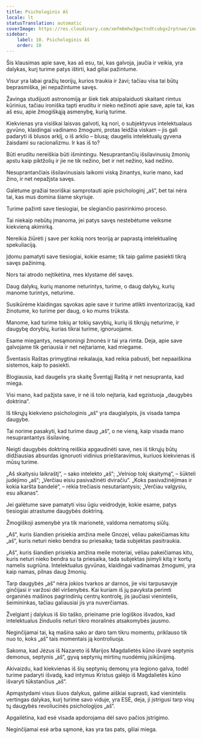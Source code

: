 ```yaml
---
title: Psichologinis Aš
locale: lt
statusTranslation: automatic
coverImage: https://res.cloudinary.com/xmfm6mhw3gwctndtcubgx2rptnae/image/upload/v1741354419/small_cover_la_gran_rebelion_28716e29d2.webp
sidebar:
    label: 10. Psichologinis Aš
    order: 10
---
```

Šis klausimas apie save, kas aš esu, tai, kas galvoja, jaučia ir veikia, yra dalykas, kurį turime patys ištirti, kad giliai pažintume.

Visur yra labai gražių teorijų, kurios traukia ir žavi; tačiau visa tai būtų beprasmiška, jei nepažintume savęs.

Žavinga studijuoti astronomiją ar šiek tiek atsipalaiduoti skaitant rimtus kūrinius, tačiau ironiška tapti eruditu ir nieko nežinoti apie save, apie tai, kas aš esu, apie žmogiškąją asmenybę, kurią turime.

Kiekvienas yra visiškai laisvas galvoti, ką nori, o subjektyvus intelektualaus gyvūno, klaidingai vadinamo žmogumi, protas leidžia viskam – jis gali padaryti iš blusos arklį, o iš arklio – blusą; daugelis intelektualų gyvena žaisdami su racionalizmu. Ir kas iš to?

Būti eruditu nereiškia būti išmintingu. Nesuprantančių išsilavinusių žmonių apstu kaip piktžolių ir jie ne tik nežino, bet ir net nežino, kad nežino.

Nesuprantančiais išsilavinusiais laikomi viską žinantys, kurie mano, kad žino, ir net nepažįsta savęs.

Galėtume gražiai teoriškai samprotauti apie psichologinį „aš“, bet tai nėra tai, kas mus domina šiame skyriuje.

Turime pažinti save tiesiogiai, be slegiančio pasirinkimo proceso.

Tai niekaip nebūtų įmanoma, jei patys savęs nestebėtume veiksme kiekvieną akimirką.

Nereikia žiūrėti į save per kokią nors teoriją ar paprastą intelektualinę spekuliaciją.

Įdomu pamatyti save tiesiogiai, kokie esame; tik taip galime pasiekti tikrą savęs pažinimą.

Nors tai atrodo neįtikėtina, mes klystame dėl savęs.

Daug dalykų, kurių manome neturintys, turime, o daug dalykų, kurių manome turintys, neturime.

Susikūrėme klaidingas sąvokas apie save ir turime atlikti inventorizaciją, kad žinotume, ko turime per daug, o ko mums trūksta.

Manome, kad turime tokių ar tokių savybių, kurių iš tikrųjų neturime, ir daugybę dorybių, kurias tikrai turime, ignoruojame.

Esame miegantys, nesąmoningi žmonės ir tai yra rimta. Deja, apie save galvojame tik geriausia ir net neįtariame, kad miegame.

Šventasis Raštas primygtinai reikalauja, kad reikia pabusti, bet nepaaiškina sistemos, kaip to pasiekti.

Blogiausia, kad daugelis yra skaitę Šventąjį Raštą ir net nesupranta, kad miega.

Visi mano, kad pažįsta save, ir nė iš tolo neįtaria, kad egzistuoja „daugybės doktrina“.

Iš tikrųjų kiekvieno psichologinis „aš“ yra daugialypis, jis visada tampa daugybe.

Tai norime pasakyti, kad turime daug „aš“, o ne vieną, kaip visada mano nesuprantantys išsilavinę.

Neigti daugybės doktriną reiškia apgaudinėti save, nes iš tikrųjų būtų didžiausias absurdas ignoruoti vidinius prieštaravimus, kuriuos kiekvienas iš mūsų turime.

„Aš skaitysiu laikraštį“, – sako intelekto „aš“; „Velniop tokį skaitymą“, – šūkteli judėjimo „aš“; „Verčiau eisiu pasivažinėti dviračiu“. „Koks pasivažinėjimas ir kokia karšta bandelė“, – rėkia trečiasis nesutariantysis; „Verčiau valgysiu, esu alkanas“.

Jei galėtume save pamatyti visu ūgiu veidrodyje, kokie esame, patys tiesiogiai atrastume daugybės doktriną.

Žmogiškoji asmenybė yra tik marionetė, valdoma nematomų siūlų.

„Aš“, kuris šiandien prisiekia amžina meile Gnozei, vėliau pakeičiamas kitu „aš“, kuris neturi nieko bendra su priesaika; tada subjektas pasitraukia.

„Aš“, kuris šiandien prisiekia amžina meile moteriai, vėliau pakeičiamas kitu, kuris neturi nieko bendra su ta priesaika, tada subjektas įsimyli kitą ir kortų namelis sugriūna. Intelektualus gyvūnas, klaidingai vadinamas žmogumi, yra kaip namas, pilnas daug žmonių.

Tarp daugybės „aš“ nėra jokios tvarkos ar darnos, jie visi tarpusavyje ginčijasi ir varžosi dėl viršenybės. Kai kuriam iš jų pavyksta perimti organinės mašinos pagrindinių centrų kontrolę, jis jaučiasi vienintelis, šeimininkas, tačiau galiausiai jis yra nuverčiamas.

Žvelgiant į dalykus iš šio taško, prieiname prie logiškos išvados, kad intelektualus žinduolis neturi tikro moralinės atsakomybės jausmo.

Neginčijamai tai, ką mašina sako ar daro tam tikru momentu, priklauso tik nuo to, koks „aš“ tais momentais ją kontroliuoja.

Sakoma, kad Jėzus iš Nazareto iš Marijos Magdalietės kūno išvarė septynis demonus, septynis „aš“, gyvą septynių mirtinų nuodėmių įsikūnijimą.

Akivaizdu, kad kiekvienas iš šių septynių demonų yra legiono galva, todėl turime padaryti išvadą, kad intymus Kristus galėjo iš Magdalietės kūno išvaryti tūkstančius „aš“.

Apmąstydami visus šiuos dalykus, galime aiškiai suprasti, kad vienintelis vertingas dalykas, kurį turime savo viduje, yra ESĖ, deja, ji įstrigusi tarp visų tų daugybės revoliucinės psichologijos „aš“.

Apgailėtina, kad esė visada apdorojama dėl savo pačios įstrigimo.

Neginčijamai esė arba sąmonė, kas yra tas pats, giliai miega.

